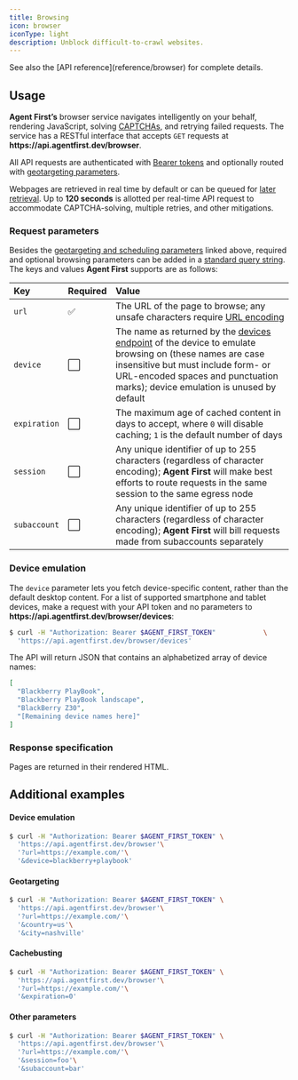 ```yaml
---
title: Browsing
icon: browser
iconType: light
description: Unblock difficult-to-crawl websites.
---
```


<Tip>
  See also the [API reference](reference/browser) for complete details.
</Tip>

## Usage

**Agent First’s** browser service navigates intelligently on your behalf, rendering JavaScript,
solving [CAPTCHAs](https://www.ibm.com/topics/captcha), and retrying failed requests. The service
has a RESTful interface that accepts `GET` requests at
**https://&zwj;api.agentfirst.dev/browser**.

All API requests are authenticated with [Bearer tokens](authentication) and optionally routed with
[geotargeting parameters](geotargeting).

Webpages are retrieved in real time by default or can be queued for [later retrieval](scheduling).
Up to **120 seconds** is allotted per real-time API request to accommodate CAPTCHA-solving, multiple
retries, and other mitigations.

### Request parameters

Besides the [geotargeting and scheduling parameters](#usage) linked above, required and optional
browsing parameters can be added in a
[standard query string](https://developer.mozilla.org/en-US/docs/Learn/Common_questions/What_is_a_URL#parameters).
The keys and values **Agent First** supports are as follows:

| Key           | Required | Value                                                                                                                                                                                                                                               |
| :------------ | :------- | :-------------------------------------------------------------------------------------------------------------------------------------------------------------------------------------------------------------------------------------------------- |
| `url`         | ✅       | The URL of the page to browse; any unsafe characters require [URL encoding](https://developer.mozilla.org/en-US/docs/Glossary/Percent-encoding)                                                                                                     |
| `device`      | ⬜       | The name as returned by the [devices endpoint](#device-emulation) of the device to emulate browsing on (these names are case insensitive but must include form- or URL-encoded spaces and punctuation marks); device emulation is unused by default |
| `expiration`  | ⬜       | The maximum age of cached content in days to accept, where `0` will disable caching; `1` is the default number of days                                                                                                                              |
| `session`     | ⬜       | Any unique identifier of up to 255 characters (regardless of character encoding); **Agent First** will make best efforts to route requests in the same session to the same egress node                                                              |
| `subaccount`  | ⬜       | Any unique identifier of up to 255 characters (regardless of character encoding); **Agent First** will bill requests made from subaccounts separately                                                                                               |

### Device emulation

The `device` parameter lets you fetch device-specific content, rather than the default desktop
content. For a list of supported smartphone and tablet devices, make a request with your API token
and no parameters to **https://&zwj;api.agentfirst.dev/browser/devices**:

```bash
$ curl -H "Authorization: Bearer $AGENT_FIRST_TOKEN"            \
  'https://api.agentfirst.dev/browser/devices'
```

The API will return JSON that contains an alphabetized array of device names:

```json
[
  "Blackberry PlayBook",
  "Blackberry PlayBook landscape",
  "BlackBerry Z30",
  "[Remaining device names here]"
]
```

### Response specification

Pages are returned in their rendered HTML.

## Additional examples

#### Device emulation

```bash
$ curl -H "Authorization: Bearer $AGENT_FIRST_TOKEN" \
  'https://api.agentfirst.dev/browser'\
  '?url=https://example.com/'\
  '&device=blackberry+playbook'
```

#### Geotargeting

```bash
$ curl -H "Authorization: Bearer $AGENT_FIRST_TOKEN" \
  'https://api.agentfirst.dev/browser'\
  '?url=https://example.com/'\
  '&country=us'\
  '&city=nashville'
```

#### Cachebusting

```bash
$ curl -H "Authorization: Bearer $AGENT_FIRST_TOKEN" \
  'https://api.agentfirst.dev/browser'\
  '?url=https://example.com/'\
  '&expiration=0'
```

#### Other parameters

```bash
$ curl -H "Authorization: Bearer $AGENT_FIRST_TOKEN" \
  'https://api.agentfirst.dev/browser'\
  '?url=https://example.com/'\
  '&session=foo'\
  '&subaccount=bar'
```
